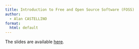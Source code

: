 ```yaml
---
title: Introduction to Free and Open Source Software (FOSS)
author:
  - Alan CASTELLINO
format:
  html: default
---
```


The slides are available [here](demo.md.html).
